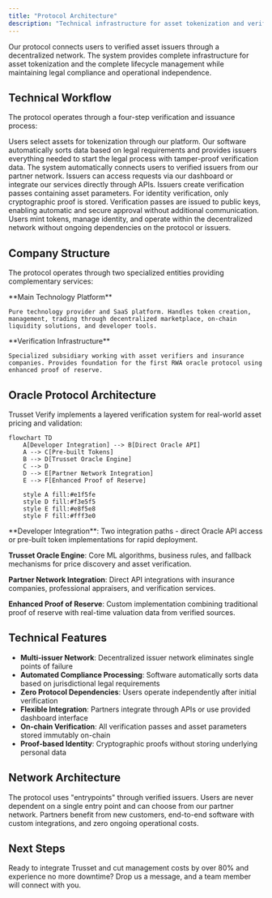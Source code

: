 ```yaml
---
title: "Protocol Architecture"
description: "Technical infrastructure for asset tokenization and verification"
---
```


Our protocol connects users to verified asset issuers through a decentralized network. The system provides complete infrastructure for asset tokenization and the complete lifecycle management while maintaining legal compliance and operational independence.

## Technical Workflow

The protocol operates through a four-step verification and issuance process:

<Steps>
  <Step title="Asset Selection & Data Processing">
    Users select assets for tokenization through our platform. Our software automatically sorts data based on legal requirements and provides issuers everything needed to start the legal process with tamper-proof verification data.
  </Step>
  
  <Step title="Issuer Connection">
    The system automatically connects users to verified issuers from our partner network. Issuers can access requests via our dashboard or integrate our services directly through APIs.
  </Step>
  
  <Step title="Verification Pass Issuance">
    Issuers create verification passes containing asset parameters. For identity verification, only cryptographic proof is stored. Verification passes are issued to public keys, enabling automatic and secure approval without additional communication.
  </Step>
  
  <Step title="Independent Token Operations">
    Users mint tokens, manage identity, and operate within the decentralized network without ongoing dependencies on the protocol or issuers.
  </Step>
</Steps>

## Company Structure

The protocol operates through two specialized entities providing complementary services:

<Columns cols={2}>
  <Card title="Trusset" icon="code">
    **Main Technology Platform**
    
    Pure technology provider and SaaS platform. Handles token creation, management, trading through decentralized marketplace, on-chain liquidity solutions, and developer tools.
  </Card>
  
  <Card title="Trusset Verify" icon="shield-check">
    **Verification Infrastructure**
    
    Specialized subsidiary working with asset verifiers and insurance companies. Provides foundation for the first RWA oracle protocol using enhanced proof of reserve.
  </Card>
</Columns>

## Oracle Protocol Architecture

Trusset Verify implements a layered verification system for real-world asset pricing and validation:

```mermaid
flowchart TD
    A[Developer Integration] --> B[Direct Oracle API]
    A --> C[Pre-built Tokens]
    B --> D[Trusset Oracle Engine]
    C --> D
    D --> E[Partner Network Integration]
    E --> F[Enhanced Proof of Reserve]
    
    style A fill:#e1f5fe
    style D fill:#f3e5f5
    style E fill:#e8f5e8
    style F fill:#fff3e0
```

<Accordion title="Architecture Layer Details">
  **Developer Integration**: Two integration paths - direct Oracle API access or pre-built token implementations for rapid deployment.

  **Trusset Oracle Engine**: Core ML algorithms, business rules, and fallback mechanisms for price discovery and asset verification.

  **Partner Network Integration**: Direct API integrations with insurance companies, professional appraisers, and verification services.

  **Enhanced Proof of Reserve**: Custom implementation combining traditional proof of reserve with real-time valuation data from verified sources.
</Accordion>

## Technical Features

- **Multi-issuer Network**: Decentralized issuer network eliminates single points of failure
- **Automated Compliance Processing**: Software automatically sorts data based on jurisdictional legal requirements  
- **Zero Protocol Dependencies**: Users operate independently after initial verification
- **Flexible Integration**: Partners integrate through APIs or use provided dashboard interface
- **On-chain Verification**: All verification passes and asset parameters stored immutably on-chain
- **Proof-based Identity**: Cryptographic proofs without storing underlying personal data

## Network Architecture

<Info>
The protocol uses "entrypoints" through verified issuers. Users are never dependent on a single entry point and can choose from our partner network. Partners benefit from new customers, end-to-end software with custom integrations, and zero ongoing operational costs.
</Info>

## Next Steps

<Card title="Become an Issuer" icon="building" href="https://www.trusset.org/contact">
  Ready to integrate Trusset and cut management costs by over 80% and experience no more downtime? Drop us a message, and a team member will connect with you.
</Card>